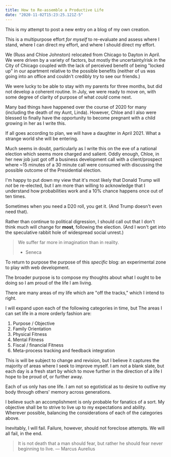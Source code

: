 ```yaml
---
title: How to Re-assemble a Productive Life
date: "2020-11-02T15:23:25.121Z-5"
---
```


This is my attempt to post a new entry on a blog of my own creation.

This is a multipurpose effort *for myself* to re-evaluate and assess where I stand,
where I can direct my effort, and where I should direct my effort.  

We (Russ and Chloe Johnston) relocated from Chicago to Dayton in April.  We were driven by a variety of factors,
but mostly the uncertainty/risk in the City of Chicago coupled with the lack of perceived benefit of being "locked up" in
our apartment relative to the possible benefits (neither of us was going into an office and couldn't credibly try to
see our friends.)

We were lucky to be able to stay with my parents for three months, but did not develop a coherent routine.
In July, we were ready to move on, with some degree of clarity of purpose of what *could* come next.

Many bad things have happened over the course of 2020 for many (including the death of my Aunt, Linda).  However,
Chloe and I also were blessed to finally have the opportunity to become pregnant with a child growing in her as I write this.

If all goes according to plan, we will have a daughter in April 2021.  What a strange world she will be entering.

Much seems in doubt, particularly as I write this on the eve of a national election which seems more charged and salient.
Oddly enough, Chloe, in her new job just got off a business development call with a client/prospect where 
~15 minutes of a 30 minute call were consumed with discussing the possible outcome of the Presidential election.

I'm happy to put down my view that it's most likely that Donald Trump will *not* be re-elected, but I 
am more than willing to acknowledge that I understand how probabilities work and a 10% chance happens once out of ten times.

Sometimes when you need a D20 roll, you get it.  (And Trump doesn't even need that).

Rather than continue to political digression, I should call out that I don't think much will change for **most**,
following the election. (And I won't get into the speculative rabbit hole of widespread social unrest.)

> We suffer far more in imagination than in reality.
> - Seneca

To return to purpose the purpose of this *specific* blog: an experimental zone to play with web development.

The broader purpose is to compose my thoughts about what I ought to be doing so I am proud of the life I am living.

There are many areas of my life which are "off the tracks," which I intend to right.

I will expand upon each of the following categories in time, but The areas I can set life in a more orderly fashion are:

1. Purpose / Objective
1. Family Orientation
1. Physical Fitness
1. Mental Fitness
1. Fiscal / financial Fitness
1. Meta-process tracking and feedback integration

This is will be subject to change and revision, but I believe it captures the majority of areas where I seek to improve myself.
I am not a blank slate, but each day is a fresh start by which to move further in the direction of a life I hope to be proud of, or further away.

Each of us only has one life.  I am not so egotistical as to desire to outlive my body through others' memory across generations.

I believe such an accomplishment is only probable for fanatics of a sort.  My objective shall be to strive to live up to my expectations
and ability.  Wherever possible, balancing the considerations of each of the categories above.  

Inevitably, I will fail.  Failure, however, should not foreclose attempts.  We will all fail, in the end.

> It is not death that a man should fear, but rather he should fear never beginning to live.
> — Marcus Aurelius